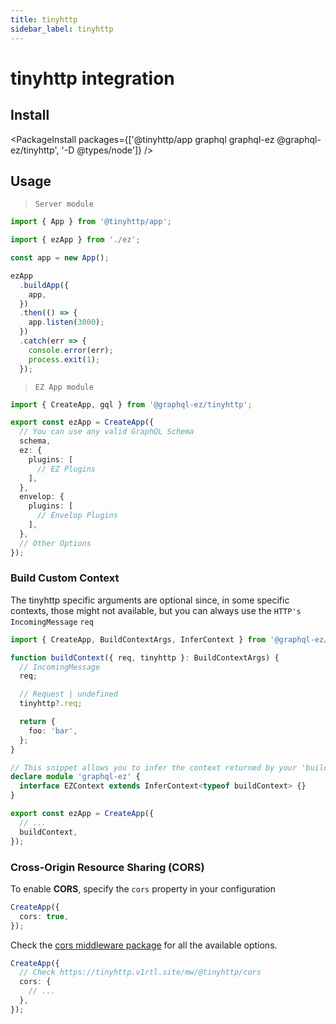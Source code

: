 ```yaml
---
title: tinyhttp
sidebar_label: tinyhttp
---
```


# tinyhttp integration

<TinyhttpLogo />

## Install

<PackageInstall packages={['@tinyhttp/app graphql graphql-ez @graphql-ez/tinyhttp', '-D @types/node']} />

## Usage

> `Server module`

```ts
import { App } from '@tinyhttp/app';

import { ezApp } from './ez';

const app = new App();

ezApp
  .buildApp({
    app,
  })
  .then(() => {
    app.listen(3000);
  })
  .catch(err => {
    console.error(err);
    process.exit(1);
  });
```

> `EZ App module`

```ts
import { CreateApp, gql } from '@graphql-ez/tinyhttp';

export const ezApp = CreateApp({
  // You can use any valid GraphQL Schema
  schema,
  ez: {
    plugins: [
      // EZ Plugins
    ],
  },
  envelop: {
    plugins: [
      // Envelop Plugins
    ],
  },
  // Other Options
});
```

### Build Custom Context

The tinyhttp specific arguments are optional since, in some specific contexts, those might not available,
but you can always use the `HTTP's IncomingMessage` `req`

```ts
import { CreateApp, BuildContextArgs, InferContext } from '@graphql-ez/tinyhttp';

function buildContext({ req, tinyhttp }: BuildContextArgs) {
  // IncomingMessage
  req;

  // Request | undefined
  tinyhttp?.req;

  return {
    foo: 'bar',
  };
}

// This snippet allows you to infer the context returned by your 'buildContext' and add it to the EZContext interface
declare module 'graphql-ez' {
  interface EZContext extends InferContext<typeof buildContext> {}
}

export const ezApp = CreateApp({
  // ...
  buildContext,
});
```

### Cross-Origin Resource Sharing (CORS)

To enable **CORS**, specify the `cors` property in your configuration

```ts
CreateApp({
  cors: true,
});
```

Check the [cors middleware package](https://tinyhttp.v1rtl.site/mw/@tinyhttp/cors) for all the available options.

```ts
CreateApp({
  // Check https://tinyhttp.v1rtl.site/mw/@tinyhttp/cors
  cors: {
    // ...
  },
});
```

